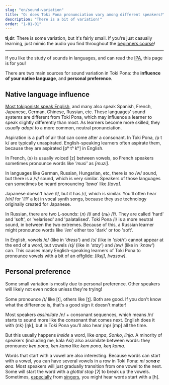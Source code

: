 ```yaml
---
slug: "en/sound-variation"
title: "Q: does Toki Pona pronunciation vary among different speakers?"
description: "There is a bit of variation!"
order: "1-01-01"
---
```



**tl;dr**: There is some variation, but it's fairly small. If you're just casually learning, just mimic the audio you find throughout the [beginners course](en/01/)!

*** 

If you like the study of sounds in languages, and can read the [IPA](https://en.wikipedia.org/wiki/International_Phonetic_Alphabet), this page is for you!

There are two main sources for sound variation in Toki Pona: the **influence of your native language**, and **personal preference**.

## Native language influence

[Most tokiponists speak English](https://tokiponacensus.github.io/results2022/#what-languages-do-tokiponists-know), and many also speak Spanish, French, Japanese, German, Chinese, Russian, etc. These languages' sound systems are different from Toki Pona, which may influence a learner to speak slightly differently than most. As learners become more skilled, they *usually adapt* to a more common, neutral pronunciation.

Aspiration is a puff of air that can come after a consonant. In Toki Pona, /p t k/ are typically unaspirated. English-speaking learners often aspirate them, because they are aspirated [pʰ tʰ kʰ] in English.

In French, ⟨s⟩ is usually voiced [z] between vowels, so French speakers sometimes pronounce words like *'musi'* as *[muzi]*.

In languages like German, Russian, Hungarian, etc, there is no /w/ sound, but there is a /v/ sound, which is very similar. Speakers of those languages can sometimes be heard pronouncing *'tawa'* like *[tava]*.

Japanese doesn't have /l/, but it has /ɾ/, which is similar. You'll often hear *[ɾiɾi]* for '*lili*' a lot in vocal synth songs, because they use technology originally created for Japanese.

In Russian, there are two L-sounds: ⟨л⟩ /ɫ/ and ⟨ль⟩ /lʲ/. They are called 'hard' and 'soft', or 'velarised' and 'palatalised'. Toki Pona /l/ is a more neutral sound, in between the two extremes. Because of this, a Russian learner might pronounce words like *'len'* either too 'dark' or too 'soft'.

In English, vowels /ɛ/ (like in *'dress'*) and /ɔ/ (like in *'cloth'*) cannot appear at the end of a word, but vowels /ɛj/ (like in *'stay'*) and /əw/ (like in *'know'*) can. This causes many English-speaking learners of Toki Pona to pronounce vowels with a bit of an offglide: *[ikej]*, *[wasow]*.

## Personal preference

Some small variation is mostly due to personal preference. Other speakers will likely not even notice unless they're trying!

Some pronounce /t/ like [t], others like [t̪]. Both are good. If you don't know what the difference is, that's a good sign it doesn't matter!

Most speakers *assimilate* /n/ + consonant sequences, which means /n/ starts to sound more like the consonant that comes next. English does it with ⟨nk⟩ [ŋk], but in Toki Pona you'll also hear /np/ [mp] all the time.

But this usually happens *inside* a word, like *anpa*, *Sonko*, *linja*. A minority of speakers (including me, kala Asi) also assimilate between words: they pronounce *ken pona*, *ken kama* like *kem pona*, *keŋ kama*.

Words that start with a vowel are also interesting. Because words can start with a vowel, you can have several vowels in a row in Toki Pona: *mi son**a e o**na.* Most speakers will just gradually transition from one vowel to the next. Some will start the word with a *glottal stop* [ʔ] to break up the vowels. Sometimes, [especially](https://www.youtube.com/watch?v=FimMEOCRWUA) from [singers](https://www.youtube.com/watch?v=96PM_jUdS2M), you might hear words start with a [h].

